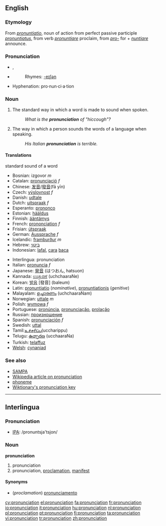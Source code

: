 {{wikipedia}}

==English==
===Etymology===
From {{L.}} ''[[pronuntiatio]]'', noun of action from perfect passive participle ''[[pronuntiatus]]'', from verb ''[[pronuntiare]]'' proclaim, from ''[[pro-]]'' for + ''[[nuntiare]]'' announce.

===Pronunciation===
*{{IPA|/pɹə''ʊ''ˌnʌnsɪˈeɪʃən/}}, {{SAMPA|/pr@%nVnsi"eIS@n/}}
*{{audio|en-us-pronunciation.ogg|Audio (US)}}
*:Rhymes: [[Rhymes:English:-eɪʃǝn|-eɪʃǝn]]
*Hyphenation: pro&middot;nun&middot;ci&middot;a&middot;tion

===Noun===
{{en-noun|s|-}}

# {{countable}} The standard way in which a word is made to sound when spoken.
#:''What is the '''pronunciation''' of "hiccough"?''
# {{uncountable}} The way in which a person sounds the words of a language when speaking.
#:''His Italian '''pronunciation''' is terrible.''

====Translations====
;standard sound of a word
{{top}}
*Bosnian: izgovor ''m''
*Catalan: [[pronunciació]] ''f''
*Chinese: [[发音]]/[[發音]](fā yīn)
*Czech: [[výslovnost]] ''f''
*Danish: [[udtale]]
*Dutch: [[uitspraak]] ''f''
*Esperanto: [[prononco]]
*Estonian: [[hääldus]]
*Finnish: [[ääntämys]]
*French: [[prononciation]] ''f''
*Frisian: [[útspraak]]
*German: [[Aussprache]] ''f''
*Icelandic: [[framburður]] ''m''
*Hebrew: [[ביטוי]]
*Indonesian: [[lafal]], [[cara]] [[baca]]
{{mid}}
*Interlingua: pronunciation
*Italian: [[pronuncia]] ''f''
*Japanese: [[発音]] (はつおん, hatsuon)
*Kannada: [[ಉಚ್ಚಾರಣೆ]] (uchchaaraNe)
*Korean: [[발음]] [發音] (baleum)
*Latin: [[pronuntiatio]] (''nominative''), [[pronuntiationis]] (''genitive'')
*Malayalam: [[ഉച്ചാരണം]] (uchchaaraNam)
*Norwegian: [[uttale]] ''m''
*Polish: [[wymowa]] ''f''
*Portuguese: [[pronúncia]], [[pronunciação]], [[prolação]]
*Russian: [[произношение]]
*Spanish: [[pronunciación]] ''f''
*Swedish: [[uttal]]
*Tamil:[[உச்சரிப்பு]](uccharippu)
*Telugu: [[ఉచ్ఛారణ]] (ucchaaraNa)
*Turkish: [[telaffuz]]
*[[Welsh]]: [[cynaniad]]
{{bottom}}

===See also===
*[[SAMPA]]
*[[w:pronunciation|Wikipedia article on pronunciation]]
*[[phoneme]]
*[[Wiktionary:Pronunciation key|Wiktionary's pronunciation key]]

----

==Interlingua==
===Pronunciation===
*[[IPA]]: /pronuntsja'tsjon/

===Noun===
'''pronunciation'''

#pronunciation
#pronunciation, [[proclamation]], [[manifest]]

====Synonyms====
*(''proclamation'') [[pronunciamento]]

[[cy:pronunciation]]
[[el:pronunciation]]
[[fa:pronunciation]]
[[fr:pronunciation]]
[[io:pronunciation]]
[[it:pronunciation]]
[[hu:pronunciation]]
[[nl:pronunciation]]
[[pl:pronunciation]]
[[pt:pronunciation]]
[[fi:pronunciation]]
[[ta:pronunciation]]
[[vi:pronunciation]]
[[tr:pronunciation]]
[[zh:pronunciation]]